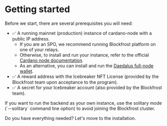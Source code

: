 
# Getting started

Before we start, there are several prerequisites you will need:

- ✅ A running mainnet (production) instance of cardano-node with a public IP address.
  - If you are an SPO, we recommend running Blockfrost platform on one of your relays.
  - Otherwise, to install and run your instance, refer to the official [Cardano node documentation](https://developers.cardano.org/docs/get-started/cardano-node/installing-cardano-node).
  - As an alternative, you can install and run the [Daedalus full-node wallet](https://daedaluswallet.io/).
- ✅ A reward address with the Icebreaker NFT License (provided by the Blockfrost team upon acceptance to the program).
- ✅ A secret for your Icebreaker account (also provided by the Blockfrost team).

<Callout>
  If you want to run the backend as your own instance, use the solitary mode
  (`--solitary` command line option) to avoid joining the Blockfrost cluster.
</Callout>

Do you have everything needed? Let's move to the installation.
